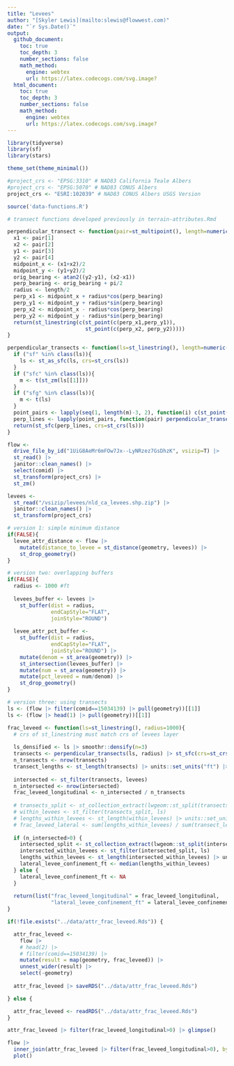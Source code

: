 ```yaml
---
title: "Levees"
author: "[Skyler Lewis](mailto:slewis@flowwest.com)"
date: "`r Sys.Date()`"
output: 
  github_document:
    toc: true
    toc_depth: 3
    number_sections: false
    math_method:
      engine: webtex
      url: https://latex.codecogs.com/svg.image?
  html_document:
    toc: true
    toc_depth: 3
    number_sections: false
    math_method:
      engine: webtex
      url: https://latex.codecogs.com/svg.image?
---
```


```r
library(tidyverse)
library(sf)
library(stars)

theme_set(theme_minimal())

#project_crs <- "EPSG:3310" # NAD83 California Teale Albers
#project_crs <- "EPSG:5070" # NAD83 CONUS Albers
project_crs <- "ESRI:102039" # NAD83 CONUS Albers USGS Version

source('data-functions.R')
```

```r
# transect functions developed previously in terrain-attributes.Rmd

perpendicular_transect <- function(pair=st_multipoint(), length=numeric()) {
  x1 <- pair[1]
  x2 <- pair[2]
  y1 <- pair[3]
  y2 <- pair[4]
  midpoint_x <- (x1+x2)/2
  midpoint_y <- (y1+y2)/2
  orig_bearing <- atan2((y2-y1), (x2-x1))
  perp_bearing <- orig_bearing + pi/2
  radius <- length/2
  perp_x1 <- midpoint_x + radius*cos(perp_bearing)
  perp_y1 <- midpoint_y + radius*sin(perp_bearing)
  perp_x2 <- midpoint_x - radius*cos(perp_bearing)
  perp_y2 <- midpoint_y - radius*sin(perp_bearing)
  return(st_linestring(c(st_point(c(perp_x1,perp_y1)), 
                         st_point(c(perp_x2, perp_y2)))))
}

perpendicular_transects <- function(ls=st_linestring(), length=numeric()) {
  if ("sf" %in% class(ls)){
    ls <- st_as_sfc(ls, crs=st_crs(ls))
  }
  if ("sfc" %in% class(ls)){
    m <- t(st_zm(ls[[1]]))
  } 
  if ("sfg" %in% class(ls)){
    m <- t(ls)
  }
  point_pairs <- lapply(seq(1, length(m)-3, 2), function(i) c(st_point(c(m[i], m[i+1])), st_point(c(m[i+2], m[i+3]))))
  perp_lines <- lapply(point_pairs, function(pair) perpendicular_transect(pair, length))
  return(st_sfc(perp_lines, crs=st_crs(ls)))
}
```

```r
flow <- 
  drive_file_by_id("1UiG8AeMr6mFOw7Jx--LyNRzez7GsDhzK", vsizip=T) |>
  st_read() |>
  janitor::clean_names() |>
  select(comid) |>
  st_transform(project_crs) |>
  st_zm()

levees <- 
  st_read("/vsizip/levees/nld_ca_levees.shp.zip") |>
  janitor::clean_names() |>
  st_transform(project_crs)

# version 1: simple minimum distance
if(FALSE){
  levee_attr_distance <- flow |> 
    mutate(distance_to_levee = st_distance(geometry, levees)) |>
    st_drop_geometry()
}

# version two: overlapping buffers
if(FALSE){
  radius <- 1000 #ft
  
  levees_buffer <- levees |> 
    st_buffer(dist = radius,
              endCapStyle="FLAT",
              joinStyle="ROUND")
  
  levee_attr_pct_buffer <- 
    st_buffer(dist = radius,
              endCapStyle="FLAT",
              joinStyle="ROUND") |>
    mutate(denom = st_area(geometry)) |>
    st_intersection(levees_buffer) |>
    mutate(num = st_area(geometry)) |>
    mutate(pct_leveed = num/denom) |>
    st_drop_geometry()
}

# version three: using transects
ls <- (flow |> filter(comid==15034139) |> pull(geometry))[[1]]
ls <- (flow |> head(1) |> pull(geometry))[[1]]

frac_leveed <- function(ls=st_linestring(), radius=1000){
  # crs of st_linestring must match crs of levees layer
  
  ls_densified <- ls |> smoothr::densify(n=3)
  transects <- perpendicular_transects(ls, radius) |> st_sfc(crs=st_crs(levees)) |> st_sf()
  n_transects <- nrow(transects)
  transect_lengths <- st_length(transects) |> units::set_units("ft") |> units::drop_units()
  
  intersected <- st_filter(transects, levees)
  n_intersected <- nrow(intersected)
  frac_leveed_longitudinal <- n_intersected / n_transects
  
  # transects_split <- st_collection_extract(lwgeom::st_split(transects, levees),"LINESTRING")
  # within_levees <- st_filter(transects_split, ls)
  # lengths_within_levees <- st_length(within_levees) |> units::set_units("ft") |> units::drop_units()
  # frac_leveed_lateral <- sum(lengths_within_levees) / sum(transect_lengths)
  
  if (n_intersected>0) {
    intersected_split <- st_collection_extract(lwgeom::st_split(intersected, levees),"LINESTRING")
    intersected_within_levees <- st_filter(intersected_split, ls)
    lengths_within_levees <- st_length(intersected_within_levees) |> units::set_units("ft") |> units::drop_units()
    lateral_levee_confinement_ft <- median(lengths_within_levees) 
  } else {
    lateral_levee_confinement_ft <- NA
  }
  
  return(list("frac_leveed_longitudinal" = frac_leveed_longitudinal,
              "lateral_levee_confinement_ft" = lateral_levee_confinement_ft))
}

if(!file.exists("../data/attr_frac_leveed.Rds")) {

  attr_frac_leveed <- 
    flow |> 
    # head(2) |>
    # filter(comid==15034139) |>
    mutate(result = map(geometry, frac_leveed)) |> 
    unnest_wider(result) |>
    select(-geometry)
  
  attr_frac_leveed |> saveRDS("../data/attr_frac_leveed.Rds")

} else {

  attr_frac_leveed <- readRDS("../data/attr_frac_leveed.Rds")
}

attr_frac_leveed |> filter(frac_leveed_longitudinal>0) |> glimpse()

flow |>
  inner_join(attr_frac_leveed |> filter(frac_leveed_longitudinal>0), by=join_by(comid)) |>
  plot()
```












